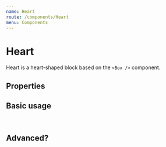 ```yaml
---
name: Heart
route: /components/Heart
menu: Components
---
```




# Heart

Heart is a heart-shaped block based on the `<Box />` component.

## Properties

<Props of={Heart} />

## Basic usage

<pre>
  <Heart />
</pre>

## Advanced?

<Playground>
  <Heart transform="scale(0.5)" inlineBlock/>
  <Heart colour="blue" inlineBlock/>
</Playground>

